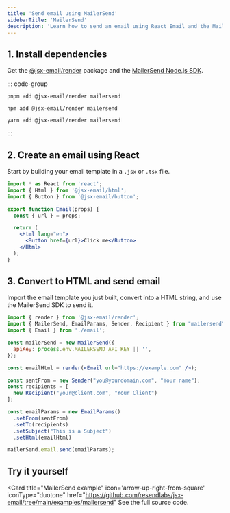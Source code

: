 ```yaml
---
title: 'Send email using MailerSend'
sidebarTitle: 'MailerSend'
description: 'Learn how to send an email using React Email and the MailerSend Node.js SDK.'
---
```


## 1. Install dependencies

Get the [@jsx-email/render](https://www.npmjs.com/package/@jsx-email/render) package and the [MailerSend Node.js SDK](https://www.npmjs.com/package/mailersend).

::: code-group

```console [pnpm]
pnpm add @jsx-email/render mailersend
```

```console [npm]
npm add @jsx-email/render mailersend
```

```console [yarn]
yarn add @jsx-email/render mailersend
```

:::

## 2. Create an email using React

Start by building your email template in a `.jsx` or `.tsx` file.

```jsx email.jsx
import * as React from 'react';
import { Html } from '@jsx-email/html';
import { Button } from '@jsx-email/button';

export function Email(props) {
  const { url } = props;

  return (
    <Html lang="en">
      <Button href={url}>Click me</Button>
    </Html>
  );
}
```

## 3. Convert to HTML and send email

Import the email template you just built, convert into a HTML string, and use the MailerSend SDK to send it.


```jsx index.jsx
import { render } from '@jsx-email/render';
import { MailerSend, EmailParams, Sender, Recipient } from "mailersend";
import { Email } from './email';

const mailerSend = new MailerSend({
  apiKey: process.env.MAILERSEND_API_KEY || '',
});

const emailHtml = render(<Email url="https://example.com" />);

const sentFrom = new Sender("you@yourdomain.com", "Your name");
const recipients = [
  new Recipient("your@client.com", "Your Client")
];

const emailParams = new EmailParams()
  .setFrom(sentFrom)
  .setTo(recipients)
  .setSubject("This is a Subject")
  .setHtml(emailHtml)

mailerSend.email.send(emailParams);
```


## Try it yourself

<Card
  title="MailerSend example"
  icon='arrow-up-right-from-square'
  iconType="duotone"
  href="https://github.com/resendlabs/jsx-email/tree/main/examples/mailersend"
See the full source code.
</Card>
